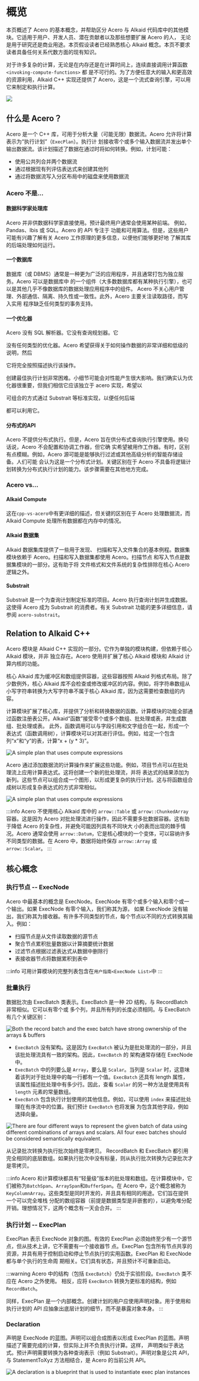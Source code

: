 
# 概览

本页概述了 Acero 的基本概念，并帮助区分 Acero 与 Alkaid 代码库中的其他模块。它适用于用户、开发人员、潜在贡献者以及那些想要扩展 Acero 的人，
无论是用于研究还是商业用途。本页假设读者已经熟悉核心 Alkaid 概念。本页不要求读者具备任何关系代数方面的现有知识。

对于许多复杂的计算，无论是在内存还是在计算时间上，连续直接调用计算函数 `<invoking-compute-functions>` 都
是不可行的。为了方便任意大的输入和更高效的资源利用，Alkaid C++ 实现还提供了 Acero，这是一个流式查询引擎，可以用它来制定和执行计算。

![](high_level.svg)

## 什么是 Acero？

Acero 是一个 C++ 库，可用于分析大量（可能无限）数据流。Acero 允许将计算表示为“执行计划”（`ExecPlan`）。执行计
划接收零个或多个输入数据流并发出单个输出数据流。该计划描述了数据在通过时将如何转换。例如，计划可能：

- 使用公共列合并两个数据流
- 通过根据现有列评估表达式来创建其他列
- 通过将数据流写入分区布局中的磁盘来使用数据流


<SimpleGraph alt="A sample execution plan that joins three streams of data and writes to disk" class="align-center" />

### Acero 不是...

#### 数据科学家处理库

Acero 并非供数据科学家直接使用。预计最终用户通常会使用某种前端。
例如，Pandas、Ibis 或 SQL。Acero 的 API 专注于
功能和可用算法。但是，这些用户可能有兴趣了解有关 Acero 工作原理的更多信息，以便他们能够更好地
了解其库的后端处理如何运行。

#### 一个数据库

数据库（或 DBMS）通常是一种更为广泛的应用程序，并且通常打包为独立服务。Acero 可以是数据库中
的一个组件（大多数数据库都有某种执行引擎），也可以是其他几乎不像数据库的数据处理应用程序中的组件。
Acero 不关心用户管理、外部通信、隔离、持久性或一致性。此外，Acero 主要关注读取路径，而写入实用
程序缺乏任何类型的事务支持。

#### 一个优化器

Acero 没有 SQL 解析器。它没有查询规划器。它

没有任何类型的优化器。Acero 希望获得关于如何操作数据的非常详细和低级的说明，然后

它将完全按照描述执行该操作。

创建最佳执行计划非常困难。小细节可能会对性能产生很大影响。我们确实认为优化器很重要，但我们相信它应该独立于 acero 实现，希望以

可组合的方式通过 Substrait 等标准实现，以便任何后端

都可以利用它。

#### 分布式的API

Acero 不提供分布式执行。但是，Acero 旨在供分布式查询执行引擎使用。换句话说，Acero 不会配置和协调工作器，但它确
实希望被用作工作器。有时，区别有点模糊。例如，Acero 源可能是能够执行过滤或其他高级分析的智能存储设备。人们可能
会认为这是一个分布式计划。关键区别在于 Acero 不具备将逻辑计划转换为分布式执行计划的能力。该步骤需要在其他地方完成。

### Acero vs...

#### Alkaid Compute

这在`cpp-vs-acero`中有更详细的描述，但关键的区别在于 Acero 处理数据流，而 Alkaid Compute 处理所有数据都在内存中的情况。

#### Alkaid 数据集

Alkaid 数据集库提供了一些用于发现、
扫描和写入文件集合的基本例程。数据集模块依赖于
Acero。扫描和写入数据集都使用 Acero。扫描节点
和写入节点是数据集模块的一部分。这有助于将
文件格式和文件系统的复杂性排除在核心 Acero
逻辑之外。

#### Substrait

Substrait 是一个为查询计划制定标准的项目。Acero
执行查询计划并生成数据。这使得 Acero 成为 Substrait
的消费者。有关 Substrait 功能的更多详细信息，请参阅
`acero-substrait`。


Relation to Alkaid C++
---------------------

Acero 模块是 Alkaid C++ 实现的一部分。它作为单独的模块构建，但依赖于核心 Alkaid 模块，并非
独立存在。Acero 使用并扩展了核心 Alkaid 模块和 Alkaid 计算内核的功能。


<Layersimg />

核心 Alkaid 库为缓冲区和数组提供容器，这些容器按照 Alkaid 列格式布局。除了少数例外，核心 Alkaid
库不会检查或修改缓冲区的内容。例如，将字符串数组从小写字符串转换为大写字符串不属于核心 Alkaid 库，因为这需要检查数组的内容。

计算模块扩展了核心库，并提供了分析和转换数据的函数。计算模块的功能全部通过函数注册表公开。Alkaid“函数”接受零个或多个数组、批处理或表，并生成数组、批处理或表。
此外，函数调用可以与字段引用和文字组合在一起，形成一个表达式（函数调用树），计算模块可以对其进行评估。例如，给定一个包含列“x”和“y”的表，计算“x + (y * 3)”。



![A simple plan that uses compute expressions](expression_ast.svg)

Acero 通过添加数据流的计算操作来扩展这些功能。例如，项目节点可以在批处理流上应用计算表达式。这将创建一个新的批处理流，并将
表达式的结果添加为新列。这些节点可以组合成一个图形，以形成更复杂的执行计划。这与将函数组合成树以形成复杂表达式的方式非常相似。

![A simple plan that uses compute expressions](simple_plan.svg)

:::info
Acero 不使用核心 Alkaid 库中的 `arrow::Table` 或 `arrow::ChunkedArray`
容器。这是因为 Acero 对批处理流进行操作，因此不需要多批数据容器。这有助于降低 Acero 的复杂性，并避免可能因列具有不同块大
小的表而出现的棘手情况。Acero 通常会使用 `arrow::Datum`，它是核心模块的一个变体，可以容纳许多不同类型的数据。在 Acero
中，数据将始终保存 `arrow::Array` 或 `arrow::Scalar`。
:::

## 核心概念

### 执行节点 -- ExecNode

Acero 中最基本的概念是 ExecNode。ExecNode 有零个或多个输入和零个或一个输出。如果 ExecNode 有零个输入，我们称其为源，
如果 ExecNode 没有输出，我们称其为接收器。有许多不同类型的节点，每个节点以不同的方式转换其输入。例如：

- 扫描节点是从文件读取数据的源节点
- 聚合节点累积批量数据以计算摘要统计数据
- 过滤节点根据过滤表达式从数据中删除行
- 表接收器节点将数据累积到表中

:::info
可用计算模块的完整列表包含在`用户指南<ExecNode List>`中
:::

### 批量执行

数据批次由 ExecBatch 类表示。ExecBatch 是一种 2D 结构，与 RecordBatch 非常相似。它可以有零个或
多个列，并且所有列的长度必须相同。与 ExecBatch 有几个关键区别：

![Both the record batch and the exec batch have strong ownership of the
arrays & buffers](rb_vs_eb.svg)

- `ExecBatch` 没有架构。这是因为 `ExecBatch` 被认为是批处理流的一部分，并且该批处理流具有一致的架构。因此，`ExecBatch` 的
架构通常存储在 ExecNode 中。
- `ExecBatch` 中的列要么是 `Array`，要么是 `Scalar`。当列是 `Scalar` 时，这意味着该列对于批处理中的每一行都有一个值。`ExecBatch`
还具有 length 属性，该属性描述批处理中有多少行。因此，查看 `Scalar` 的另一种方法是使用具有 `length` 元素的常量数组。
- `ExecBatch` 包含执行计划使用的其他信息。例如，可以使用 `index` 来描述批处理在有序流中的位置。我们预计 `ExecBatch` 也将发展
为包含其他字段，例如选择向量。

![There are four different ways to represent the given batch of data
using different combinations of arrays and scalars. All four exec
batches should be considered semantically
equivalent.](scalar_vs_array.svg)

从记录批次转换为执行批次始终是零拷贝。
RecordBatch 和 ExecBatch 都引用完全相同的底层数组。如果执行批次中没有标量，则从执行批次转换为记录批次才是零拷贝。

:::info
Acero 和计算模块都具有“轻量级”版本的批处理和数组。在计算模块中，它们被称为`BatchSpan`、`ArraySpan`和`BufferSpan`。在
Acero 中，这个概念被称为`KeyColumnArray`。这些类型是同时开发的，并且具有相同的用途。它们旨在提供一个可以完全堆栈
分配的数组容器（前提是数据类型是非嵌套的），以避免堆分配开销。理想情况下，这两个概念有一天会合并。
:::

### 执行计划 -- ExecPlan

ExecPlan 表示 ExecNode 对象的图。有效的 ExecPlan 必须始终至少有一个源节点，但从技术上讲，它不需要有一个接收器节
点。ExecPlan 包含所有节点共享的资源，并具有用于控制启动和停止节点执行的实用函数。ExecPlan 和 ExecNode 都与单个执行的生命周
期相关。它们具有状态，并且预计不可重新启动。


:::warning
Acero 中的结构（包括 `ExecBatch`）仍处于实验阶段。`ExecBatch` 类不应在 Acero 之外使用。
相反，应将 `ExecBatch` 转换为更标准的结构，例如 `RecordBatch`。

同样，ExecPlan 是一个内部概念。创建计划的用户应使用声明对象。用于使用和执行计划的 API 应抽象出底层计划的细节，而不是暴露对象本身。
:::

### Declaration

声明是 ExecNode 的蓝图。声明可以组合成图表以形成 ExecPlan 的蓝图。声明描述了需要完成的计算，但实际上并不负责执行计算。这样，
声明类似于表达式。预计声明需要转换为各种查询表示（例如 Substrait）。声明对象是公共 API，与 StatementToXyz 方法相结合，是 Acero 的当前公共 API。

![A declaration is a blueprint that is used to instantiate exec plan
instances](decl_vs_ep.svg)
